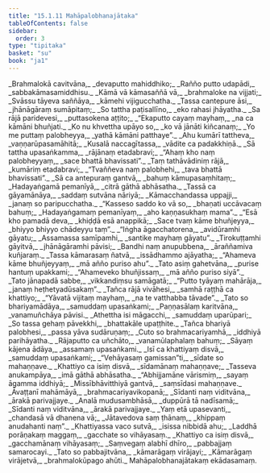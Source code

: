 ```yaml
---
title: "15.1.11 Mahāpalobhanajātaka"
tableOfContents: false
sidebar:
  order: 3
type: "tipitaka"
basket: "su"
book: "ja1"
---
```



<DynamicBreadcrumb />

<Division number="284" book="ja1" bookNo="22" page="344">

<Paragraph number="3146" type="verses" book="ja1">
_Brahmalokā cavitvāna,_  
_devaputto mahiddhiko;_  
_Rañño putto udapādi,_  
_sabbakāmasamiddhisu._  

</Paragraph>

</Division>
<Division number="285" book="ja1" bookNo="22" page="344">

<Paragraph number="3147" type="verses" book="ja1">
_Kāmā vā kāmasaññā vā,_  
_brahmaloke na vijjati;_  
_Svāssu tāyeva saññāya,_  
_kāmehi vijigucchatha._  

</Paragraph>

</Division>
<Division number="286" book="ja1" bookNo="22" page="344">

<Paragraph number="3148" type="verses" book="ja1">
_Tassa cantepure āsi,_  
_jhānāgāraṃ sumāpitaṃ;_  
_So tattha paṭisallīno,_  
_eko rahasi jhāyatha._  

</Paragraph>

</Division>
<Division number="287" book="ja1" bookNo="22" page="344">

<Paragraph number="3149" type="verses" book="ja1">
_Sa rājā paridevesi,_  
_puttasokena aṭṭito;_  
_“Ekaputto cayaṃ mayhaṃ,_  
_na ca kāmāni bhuñjati._  

</Paragraph>

</Division>
<Division number="288" book="ja1" bookNo="22" page="344">

<Paragraph number="3150" type="verses" book="ja1">
_Ko nu khvettha upāyo so,_  
_ko vā jānāti kiñcanaṃ;_  
_Yo me puttaṃ palobheyya,_  
_yathā kāmāni patthaye”._  

</Paragraph>

</Division>
<Division number="289" book="ja1" bookNo="22" page="344">

<Paragraph number="3151" type="verses" book="ja1">
_Ahu kumārī tattheva,_  
_vaṇṇarūpasamāhitā;_  
_Kusalā naccagītassa,_  
_vādite ca padakkhiṇā._  

</Paragraph>

</Division>
<Division number="290" book="ja1" bookNo="22" page="344">

<Paragraph number="3152" type="verses" book="ja1">
_Sā tattha upasaṅkamma,_  
_rājānaṃ etadabravi;_  
_“Ahaṃ kho naṃ palobheyyaṃ,_  
_sace bhattā bhavissati”._  

</Paragraph>

</Division>
<Division number="291" book="ja1" bookNo="22" page="344">

<Paragraph number="3153" type="verses" book="ja1">
_Taṃ tathāvādiniṃ rājā,_  
_kumāriṃ etadabravi;_  
_“Tvaññeva naṃ palobhehi,_  
_tava bhattā bhavissati”._  

</Paragraph>

</Division>
<Division number="292" book="ja1" bookNo="22" page="345">

<Paragraph number="3154" type="verses" book="ja1">
_Sā ca antepuraṃ gantvā,_  
_bahuṃ kāmupasaṃhitaṃ;_  
_Hadayaṅgamā pemanīyā,_  
_citrā gāthā abhāsatha._  

</Paragraph>

</Division>
<Division number="293" book="ja1" bookNo="22" page="345">

<Paragraph number="3155" type="verses" book="ja1">
_Tassā ca gāyamānāya,_  
_saddaṃ sutvāna nāriyā;_  
_Kāmacchandassa uppajji,_  
_janaṃ so paripucchatha._  

</Paragraph>

</Division>
<Division number="294" book="ja1" bookNo="22" page="345">

<Paragraph number="3156" type="verses" book="ja1">
_“Kasseso saddo ko vā so,_  
_bhaṇati uccāvacaṃ bahuṃ;_  
_Hadayaṅgamaṃ pemanīyaṃ,_  
_aho kaṇṇasukhaṃ mama”._  

</Paragraph>

</Division>
<Division number="295" book="ja1" bookNo="22" page="345">

<Paragraph number="3157" type="verses" book="ja1">
_“Esā kho pamadā deva,_  
_khiḍḍā esā anappikā;_  
_Sace tvaṃ kāme bhuñjeyya,_  
_bhiyyo bhiyyo chādeyyu taṃ”._  

</Paragraph>

</Division>
<Division number="296" book="ja1" bookNo="22" page="345">

<Paragraph number="3158" type="verses" book="ja1">
_“Iṅgha āgacchatorena,_  
_avidūramhi gāyatu;_  
_Assamassa samīpamhi,_  
_santike mayhaṃ gāyatu”._  

</Paragraph>

</Division>
<Division number="297" book="ja1" bookNo="22" page="345">

<Paragraph number="3159" type="verses" book="ja1">
_Tirokuṭṭamhi gāyitvā,_  
_jhānāgāramhi pāvisi;_  
_Bandhi naṃ anupubbena,_  
_āraññamiva kuñjaraṃ._  

</Paragraph>

</Division>
<Division number="298" book="ja1" bookNo="22" page="345">

<Paragraph number="3160" type="verses" book="ja1">
_Tassa kāmarasaṃ ñatvā,_  
_issādhammo ajāyatha;_  
_“Ahameva kāme bhuñjeyyaṃ,_  
_mā añño puriso ahu”._  

</Paragraph>

</Division>
<Division number="299" book="ja1" bookNo="22" page="345">

<Paragraph number="3161" type="verses" book="ja1">
_Tato asiṃ gahetvāna,_  
_purise hantuṃ upakkami;_  
_“Ahameveko bhuñjissaṃ,_  
_mā añño puriso siyā”._  

</Paragraph>

</Division>
<Division number="300" book="ja1" bookNo="22" page="345">

<Paragraph number="3162" type="verses" book="ja1">
_Tato jānapadā sabbe,_  
_vikkandiṃsu samāgatā;_  
_“Putto tyāyaṃ mahārāja,_  
_janaṃ heṭhetyadūsakaṃ”._  

</Paragraph>

</Division>
<Division number="301" book="ja1" bookNo="22" page="345">

<Paragraph number="3163" type="verses" book="ja1">
_Tañca rājā vivāhesi,_  
_samhā raṭṭhā ca khattiyo;_  
_“Yāvatā vijitaṃ mayhaṃ,_  
_na te vatthabba tāvade”._  

</Paragraph>

</Division>
<Division number="302" book="ja1" bookNo="22" page="345">

<Paragraph number="3164" type="verses" book="ja1">
_Tato so bhariyamādāya,_  
_samuddaṃ upasaṅkami;_  
_Paṇṇasālaṃ karitvāna,_  
_vanamuñchāya pāvisi._  

</Paragraph>

</Division>
<Division number="303" book="ja1" bookNo="22" page="345">

<Paragraph number="3165" type="verses" book="ja1">
_Athettha isi māgacchi,_  
_samuddaṃ uparūpari;_  
_So tassa gehaṃ pāvekkhi,_  
_bhattakāle upaṭṭhite._  

</Paragraph>

</Division>
<Division number="304" book="ja1" bookNo="22" page="346">

<Paragraph number="3166" type="verses" book="ja1">
_Tañca bhariyā palobhesi,_  
_passa yāva sudāruṇaṃ;_  
_Cuto so brahmacariyamhā,_  
_iddhiyā parihāyatha._  

</Paragraph>

</Division>
<Division number="305" book="ja1" bookNo="22" page="346">

<Paragraph number="3167" type="verses" book="ja1">
_Rājaputto ca uñchāto,_  
_vanamūlaphalaṃ bahuṃ;_  
_Sāyaṃ kājena ādāya,_  
_assamaṃ upasaṅkami._  

</Paragraph>

</Division>
<Division number="306" book="ja1" bookNo="22" page="346">

<Paragraph number="3168" type="verses" book="ja1">
_Isī ca khattiyaṃ disvā,_  
_samuddaṃ upasaṅkami;_  
_“Vehāyasaṃ gamissan”ti,_  
_sīdate so mahaṇṇave._  

</Paragraph>

</Division>
<Division number="307" book="ja1" bookNo="22" page="346">

<Paragraph number="3169" type="verses" book="ja1">
_Khattiyo ca isiṃ disvā,_  
_sīdamānaṃ mahaṇṇave;_  
_Tasseva anukampāya,_  
_imā gāthā abhāsatha._  

</Paragraph>

</Division>
<Division number="308" book="ja1" bookNo="22" page="346">

<Paragraph number="3170" type="verses" book="ja1">
_“Abhijjamāne vārismiṃ,_  
_sayaṃ āgamma iddhiyā;_  
_Missībhāvitthiyā gantvā,_  
_saṃsīdasi mahaṇṇave._  

</Paragraph>

</Division>
<Division number="309" book="ja1" bookNo="22" page="346">

<Paragraph number="3171" type="verses" book="ja1">
_Āvaṭṭanī mahāmāyā,_  
_brahmacariyavikopanā;_  
_Sīdanti naṃ viditvāna,_  
_ārakā parivajjaye._  

</Paragraph>

</Division>
<Division number="310" book="ja1" bookNo="22" page="346">

<Paragraph number="3172" type="verses" book="ja1">
_Analā mudusambhāsā,_  
_duppūrā tā nadīsamā;_  
_Sīdanti naṃ viditvāna,_  
_ārakā parivajjaye._  

</Paragraph>

</Division>
<Division number="311" book="ja1" bookNo="22" page="346">

<Paragraph number="3173" type="verses" book="ja1">
_Yaṃ etā upasevanti,_  
_chandasā vā dhanena vā;_  
_Jātavedova saṃ ṭhānaṃ,_  
_khippaṃ anudahanti naṃ”._  

</Paragraph>

</Division>
<Division number="312" book="ja1" bookNo="22" page="346">

<Paragraph number="3174" type="verses" book="ja1">
_Khattiyassa vaco sutvā,_  
_isissa nibbidā ahu;_  
_Laddhā porāṇakaṃ maggaṃ,_  
_gacchate so vihāyasaṃ._  

</Paragraph>

</Division>
<Division number="313" book="ja1" bookNo="22" page="346">

<Paragraph number="3175" type="verses" book="ja1">
_Khattiyo ca isiṃ disvā,_  
_gacchamānaṃ vihāyasaṃ;_  
_Saṃvegaṃ alabhī dhīro,_  
_pabbajjaṃ samarocayi._  

</Paragraph>

</Division>
<Division number="314" book="ja1" bookNo="22" page="346">

<Paragraph number="3176" type="verses" book="ja1">
_Tato so pabbajitvāna,_  
_kāmarāgaṃ virājayi;_  
_Kāmarāgaṃ virājetvā,_  
_brahmalokūpago ahūti._  


</Paragraph>
</Division>

<Paragraph number="3177" type="center" book="ja1">
Mahāpalobhanajātakaṃ ekādasamaṃ.
</Paragraph>